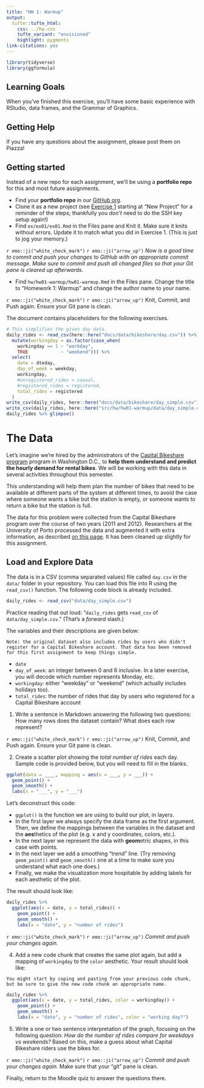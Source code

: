 ```yaml
---
title: "HW 1: Warmup"
output: 
  tufte::tufte_html:
    css: ../hw.css
    tufte_variant: "envisioned"
    highlight: pygments
link-citations: yes
---
```


```r
library(tidyverse)
library(ggformula)
```

## Learning Goals

When you've finished this exercise, you'll have some basic experience with RStudio, data frames, and the Grammar of Graphics.

## Getting Help

If you have any questions about the assignment, please post them on Piazza!

## Getting started

Instead of a new repo for each assignment, we'll be using a **portfolio repo** for this and most future assignments.

- Find your **portfolio repo** in our [GitHub org](https://github.com/Calvin-DS202-21FA).
- Clone it as a new project (see [Exercise 1](../../ex/ex01/ex01-github.html) starting at "New Project" for a reminder of the steps; thankfully you *don't* need to do the SSH key setup again!)
- Find `ex/ex01/ex01.Rmd` in the Files pane  and Knit it. Make sure it knits without errors. Update it to match what you did in Exercise 1. (This is just to jog your memory.)

`r emo::ji("white_check_mark")` `r emo::ji("arrow_up")` *Now is a good time to commit and push your changes to GitHub with an appropriate commit message. Make sure to commit and push all changed files so that your Git pane is cleared up afterwards.*

- Find `hw/hw01-warmup/hw01-warmup.Rmd` in the Files pane. Change the title to "Homework 1: Warmup" and change the author name to your name.

`r emo::ji("white_check_mark")` `r emo::ji("arrow_up")` Knit, Commit, and Push again. Ensure your Git pane is clean.


The document contains placeholders for the following exercises.

```r
# This simplifies the given day data.
daily_rides <- read_csv(here::here("docs/data/bikeshare/day.csv")) %>%
  mutate(workingday = as.factor(case_when(
    workingday == 1 ~ "workday",
    TRUE            ~ "weekend"))) %>% 
  select(
    date = dteday,
    day_of_week = weekday,
    workingday,
    #unregistered_rides = casual,
    #registered_rides = registered,
    total_rides = registered
  )
write_csv(daily_rides, here::here("docs/data/bikeshare/day_simple.csv"))
write_csv(daily_rides, here::here("src/hw/hw01-warmup/data/day_simple.csv"))
daily_rides %>% glimpse()
```

# The Data

Let's imagine we're hired by the administrators of the [Capital Bikeshare program](https://www.capitalbikeshare.com) program in Washington D.C., to **help them understand and predict the hourly demand for rental bikes**. We will be working with this data in several activities throughout this semester.

This understanding will help them plan the number of bikes that need to be available at different parts of the system at different times, to avoid the case where someone wants a bike but the station is empty, or someone wants to return a bike but the station is full.

The data for this problem were collected from the Capital Bikeshare program over the course of two years (2011 and 2012). Researchers at the University of Porto processed the data and augmented it with extra information, as described [on this page](https://archive.ics.uci.edu/ml/datasets/bike+sharing+dataset). It has been cleaned up slightly for this assignment.


## Load and Explore Data

The data is in a CSV (comma separated values) file called `day.csv` in the `data/` folder in your repository. You can load this file into R using the `read_csv()` function. The following code block is already included.

```r
daily_rides <- read_csv("data/day_simple.csv")
```

Practice reading that out loud: "`daily_rides` gets `read_csv` of `data/day_simple.csv`." (That's a *forward* slash.)

The variables and their descriptions are given below:

```marginfigure
Note: the original dataset also includes rides by users who didn't register for a Capital Bikeshare account. That data has been removed for this first assignment to keep things simple.
```

* `date`
* `day_of_week`: an integer between 0 and 6 inclusive. In a later exercise, you will decode which number represents Monday, etc.
* `workingday`: either "weekday" or "weekend" (which actually includes holidays too).
* `total_rides`: the number of rides that day by users who registered for a Capital Bikeshare account

::: {.exercises}

1. Write a sentence in Markdown answering the following two questions: How many rows does the dataset contain? What does each row represent?

`r emo::ji("white_check_mark")` `r emo::ji("arrow_up")` Knit, Commit, and Push again. Ensure your Git pane is clean.

2. Create a scatter plot showing the *total number of rides* each day. Sample code is provided below, but you will need to fill in the blanks.

```r
ggplot(data = ____, mapping = aes(x = ___, y = ___)) +
  geom_point() +
  geom_smooth() +
  labs(x = "___", y = "___")
```

Let's deconstruct this code: 

- `ggplot()` is the function we are using to build our plot, in layers.
- In the first layer we always specify the data frame as the first argument. Then, we define the mappings between the variables in the dataset and the **aes**thetics of the plot (e.g. x and y coordinates, colors, etc.). 
- In the next layer we represent the data with **geom**etric shapes, in this case with points.
- In the next layer we add a smoothing "trend" line. (Try removing `geom_point()` and `geom_smooth()` one at a time to make sure you understand what each one does.)
- Finally, we make the visualization more hospitable by adding labels for each aesthetic of the plot.

The result should look like:

```r
daily_rides %>% 
  ggplot(aes(x = date, y = total_rides)) +
    geom_point() +
    geom_smooth() +
    labs(x = "date", y = "number of rides")
```


`r emo::ji("white_check_mark")` `r emo::ji("arrow_up")` *Commit and push your changes again.*

4. Add a new code chunk that creates the same plot again, but add a mapping of `workingday` to the `color` aesthetic. Your result should look like:

```marginfigure
You might start by coping and pasting from your previous code chunk, but be sure to give the new code chunk an appropriate name.
```


```r
daily_rides %>% 
  ggplot(aes(x = date, y = total_rides, color = workingday)) +
    geom_point() +
    geom_smooth() +
    labs(x = "date", y = "number of rides", color = "working day?")
```

5. Write a one or two sentence interpretation of the graph, focusing on the following question: *How do the number of rides compare for weekdays vs weekends?* Based on this, make a guess about what Capital Bikeshare riders use the bikes for.

`r emo::ji("white_check_mark")` `r emo::ji("arrow_up")` *Commit and push your changes again.* Make sure that your "git" pane is clean.

:::

Finally, return to the Moodle quiz to answer the questions there.
